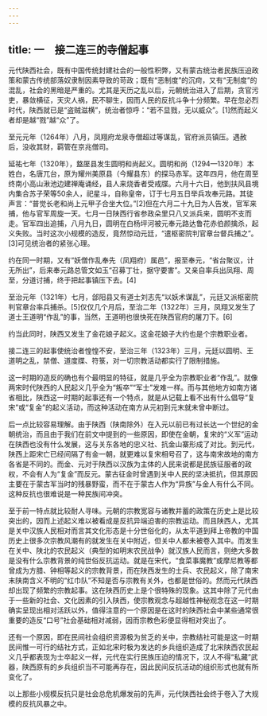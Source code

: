 ```yaml
---
---
---
```

title: 一　接二连三的寺僧起事
---




元代陕西社会，既有中国传统封建社会的一般性积弊，又有蒙古统治者民族压迫政策和蒙古传统部落奴隶制因素导致的苛政；既有“恶制度”的沉疴，又有“无制度”的混乱，社会的黑暗是严重的。尤其是天历之乱以后，元朝统治进入了后期，贪官污吏，暴敛横征，天灾人祸，民不聊生，因而人民的反抗斗争十分频繁。早在忽必烈时代，陕西就已是“盗贼滋横”，统治者惊呼：“若不显戮，无以威众”。[1]然而起义者却是越“戮”越“众”了。

至元元年（1264年）八月，凤翔府龙泉寺僧超过等谋乱，官府派员镇压。遇赦后，没收其财，羁管在京兆僧司。

延祐七年（1320年），盩厔县发生圆明和尚起义。圆明和尚（1294—1320年）本姓白，名唐兀台，原为耀州美原县（今耀县东）的探马赤军。这年四月，他在周至终南小高山湫池边建禅庵诵经，县人来烧香者受戒牒。六月十六日，他到扶风县境内集合苏子荣等50余人，祀星斗，自称皇帝，订于七月五日举兵攻奉元路。其徒声言：“普觉长老和尚上元甲子合坐大位。”[2]但在六月二十九日为人告发，官军来捕，他与官军周旋一天。七月一日陕西行省参政朵里只八又派兵来，圆明不支而走。官军四出追捕，八月九日，圆明在白杨坪河被元奉元路达鲁花赤伯颜擒杀，起义失败。当时这次小规模的造反，竟然惊动元廷，“遣枢密院判官章台督兵捕之”。[3]可见统治者的紧张心理。

约在同一时期，又有“妖僧作乱奉先（凤翔府）属邑”，报至奉元，“省台聚议，计无所出”，后来奉元路总管文如玉“召募丁壮，据守要害”。又亲自率兵出凤翔、周至，分道讨捕，终于把起事镇压下去。[4]

至治元年（1321年）七月，郃阳县又有道士刘志先“以妖术谋乱”，元廷又派枢密院判官章台率兵捕杀。[5]仅仅几个月后，至治二年（1322年）三月，凤翔又发生了道士王道明“作乱”的事，当然，王道明也很快死在陕西官府的屠刀下。[6]

约当此同时，陕西又发生了金花娘子起义。这金花娘子大约也是个宗教职业者。

接二连三的起事使统治者惶惶不安，至治三年（1323年）三月，元廷以圆明、王道明之乱，禁僧、道度牒、符箓，对一切宗教活动都实行了限制措施。

这一时期的造反的确也有个最明显的特征，就是几乎全为宗教职业者“作乱”。就像两宋时代陕西的人民起义几乎全为“叛卒”“军士”发难一样。而与其他地方如南方诸省相比，陕西这一时期的起事还有一个特点，就是从记载上看不出有什么倡导“复宋”或“复金”的起义活动，而这种活动在南方从元初到元末就未曾中断过。

后一点比较容易理解。由于陕西（陕南除外）在入元以前已有过长达一个世纪的金朝统治，而且由于我们在前文中提到的一些原因，即使在金朝，复宋的“义军”运动在陕西也没有什么发展，这与关东各地的忠义社、抗金山寨形成了对比。到元代，陕西上距宋亡已经间隔了有金一朝，就更难以复宋相号召了，这与南宋故地的南方各省是不同的。而金、元对于陕西以汉族为主体的人民来说都是民族征服者的政权，不会有人为“复金”而反元。蒙古征金时曾遇到关中人民的坚决抵抗，但其原因主要在于蒙古军当时的残暴野蛮，而不在于蒙古人作为“异族”与金人有什么不同。这种反抗也很难说是一种民族间冲突。

至于前一特点就比较耐人寻味。元朝的宗教宽容与诸教并蓄的政策在历史上是比较突出的，因而上述起义难以被看成是反抗异端迫害的宗教运动。而且陕西人，尤其是关中汉族人民相对而言其文化形态是十分世俗化的，从太平道到拜上帝教的中国历史上很多次宗教风潮有的就发生在关中附近，但关中人都未被卷入其中。而发生在关中、陕北的农民起义（典型的如明末农民战争）就汉族人民而言，则绝大多数是没有什么宗教背景的纯世俗反抗运动。就是在宋代，“食菜事魔教”或摩尼教等都曾成为方腊、钟相等起义的宗教背景，而在陕西发生的士兵、农民起义，除了南宋末陕南含义不明的“红巾队”不知是否与宗教有关外，也都是世俗的。然而元代陕西却出现了频繁的宗教起事。这在陕西历史上是个很特殊的现象。这其中除了元代由于一些新的社会、文化因素的引入陕西，使宗教观念与超越性神秘观念在这一时期确实呈现出相对活跃以外，值得注意的一个原因是在这时的陕西社会中某些通常很重要的造反“口号”社会基础相对减弱，因而宗教色彩便显得相对突出了。

还有一个原因，即在民间社会组织资源极为贫乏的关中，宗教结社可能是这一时期民间惟一可行的结社方式，正如北宋时极为发达的乡兵组织造成了北宋陕西农民起义几乎都表现为士卒起义一样，元代在实行民族压迫的情况下，汉人不得“私藏”武器，陕西原有的乡兵组织当不可能再存在，因此民间反抗活动的组织形式也就有所变化了。

以上那些小规模反抗只是社会总危机爆发前的先声，元代陕西社会终于卷入了大规模的反抗风暴之中。